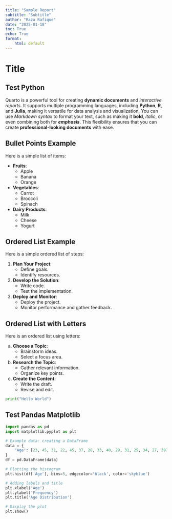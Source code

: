 ---
title: "Sample Report"
subtitle: "Subtitle"
author: "Raza Rafique"
date: "2025-01-18"
toc: True
echo: True
format: 
    html: default
---

# Title

## Test Python
Quarto is a powerful tool for creating **dynamic documents** and *interactive reports*. It supports multiple programming languages, including **Python**, **R**, and **Julia**, making it versatile for data analysis and visualization. You can use *Markdown syntax* to format your text, such as making it **bold**, *italic*, or even combining both for ***emphasis***. This flexibility ensures that you can create **professional-looking documents** with ease.

## Bullet Points Example

Here is a simple list of items:

- **Fruits**: 
  - Apple
  - Banana
  - Orange
- **Vegetables**:
  - Carrot
  - Broccoli
  - Spinach
- **Dairy Products**:
  - Milk
  - Cheese
  - Yogurt

## Ordered List Example

Here is a simple ordered list of steps:

1. **Plan Your Project**:
   - Define goals.
   - Identify resources.
2. **Develop the Solution**:
   - Write code.
   - Test the implementation.
3. **Deploy and Monitor**:
   - Deploy the project.
   - Monitor performance and gather feedback.

## Ordered List with Letters

Here is an ordered list using letters:

a. **Choose a Topic**:
   - Brainstorm ideas.
   - Select a focus area.
b. **Research the Topic**:
   - Gather relevant information.
   - Organize key points.
c. **Create the Content**:
   - Write the draft.
   - Revise and edit.
   
```{python}
print("Hello World")
```

## Test Pandas Matplotlib
```{python}

import pandas as pd
import matplotlib.pyplot as plt

# Example data: creating a DataFrame
data = {
    'Age': [23, 45, 31, 22, 45, 37, 28, 33, 40, 29, 31, 25, 34, 27, 39]
}
df = pd.DataFrame(data)

# Plotting the histogram
plt.hist(df['Age'], bins=5, edgecolor='black', color='skyblue')

# Adding labels and title
plt.xlabel('Age')
plt.ylabel('Frequency')
plt.title('Age Distribution')

# Display the plot
plt.show()
```